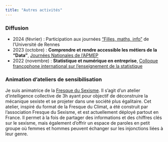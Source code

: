 ```yaml
---
title: "Autres activités"
---
```


### Diffusion

- 2024 (février) : Participation aux journées ["Filles, maths, info"](https://filles-et-maths.fr/evenements/journee-filles-maths-info-19-fevrier-2024/) de l'Université de Rennes
- 2023 (octobre) : **Comprendre et rendre accessible les métiers de la "Data"**, [Journées Nationales de l'APMEP](https://jnrennes.apmep.fr/index.php?page=programme/programme&select=conferences)
- 2022 (novembre) : **Statistique et numérique en entreprise**, [Colloque francophone international sur l'enseignement de la statistique](https://cfies2022.sciencesconf.org/resource/page/id/17)

### Animation d'ateliers de sensibilisation

Je suis animatrice de la [Fresque du Sexisme](https://fresque-du-sexisme.org/). Il s'agit d'un atelier d'intelligence collective de 3h ayant pour objectif de déconstruire la mécanique sexiste et se projeter dans une société plus égalitaire. Cet atelier, inspiré du format de la Fresque du Climat, a été construit par l'association Fresque du Sexisme, et est actuellement déployé partout en France. Il permet à la fois de partager des informations et des chiffres clés sur le sexisme, mais également d'offrir un espace de paroles en petit groupe où femmes et hommes peuvent échanger sur les injonctions liées à leur genre.
